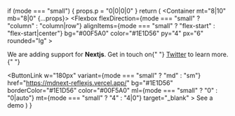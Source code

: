   if (mode === "small") {
    props.p = "0|0|0|0"
  }
  return (
    <Container mt="8|10" mb="8|0" {...props}>
      <Flexbox
        flexDirection={mode === "small" ? "column" : "column|row"}
        alignItems={mode === "small" ? "flex-start" : "flex-start|center"}
        bg="#00F5A0"
        color="#1E1D56"
        py="4"
        px="6"
        rounded="lg"
      >
        <P m="0" fontSize="lg|xl">
          We are adding support for <Strong>Nextjs</Strong>. Get in touch on{" "}
          <A href="https://twitter.com/arshadcn">Twitter</A> to learn more.{" "}
        </P>
        <ButtonLink
          w="180px"
          variant={mode === "small" ? "md" : "sm"}
          href="https://mdnext-reflexjs.vercel.app/"
          bg="#1E1D56"
          borderColor="#1E1D56"
          color="#00F5A0"
          ml={mode === "small" ? "0" : "0|auto"}
          mt={mode === "small" ? "4" : "4|0"}
          target="_blank"
        >
          See a demo
        </ButtonLink>
      </Flexbox>
    </Container>
  )
}
